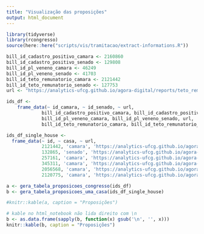```yaml
---
title: "Visualização das proposições"
output: html_document
---
```



```r
library(tidyverse)
library(rcongresso)
source(here::here("scripts/vis/tramitacao/extract-informations.R"))
```

```r
bill_id_cadastro_positivo_camara <- 2160860
bill_id_cadastro_positivo_senado <- 129808
bill_id_pl_veneno_camara <- 46249
bill_id_pl_veneno_senado <- 41703
bill_id_teto_remunatorio_camara <- 2121442
bill_id_teto_remunatorio_senado <- 127753
url <- "https://analytics-ufcg.github.io/agora-digital/reports/teto_remuneratorio-camara.html"

ids_df <-
    frame_data(~ id_camara, ~ id_senado, ~ url,
             bill_id_cadastro_positivo_camara, bill_id_cadastro_positivo_senado, url,
             bill_id_pl_veneno_camara, bill_id_pl_veneno_senado, url,
             bill_id_teto_remunatorio_camara, bill_id_teto_remunatorio_senado, url)

ids_df_single_house <-
  frame_data(~ id, ~ casa, ~ url,
             2121442, 'camara', 'https://analytics-ufcg.github.io/agora-digital/reports/report_127753_senado_2121442_camara.html',
             132865, 'senado', 'https://analytics-ufcg.github.io/agora-digital/reports/report_132865_senado.html',
             257161, 'camara', 'https://analytics-ufcg.github.io/agora-digital/reports/report_257161_camara.html',
             345311, 'camara', 'https://analytics-ufcg.github.io/agora-digital/reports/report_345311_camara.html',
             2056568, 'camara', 'https://analytics-ufcg.github.io/agora-digital/reports/report_2056568_camara.html',
             2120775, 'camara', 'https://analytics-ufcg.github.io/agora-digital/reports/report_2120775_camara.html')

a <- gera_tabela_proposicoes_congresso(ids_df)
b <- gera_tabela_proposicoes_uma_casa(ids_df_single_house)
```

```r
#knitr::kable(a, caption = "Proposições")

# kable no html_notebook não lida direito com \n
b <- as.data.frame(sapply(b, function(x) gsub('\n', '', x)))
knitr::kable(b, caption = "Proposições")
```
